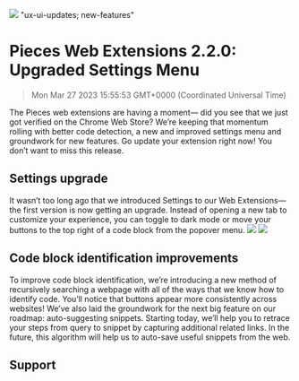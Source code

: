 ![](https://uploads-ssl.webflow.com/6143afec68f555387049efb3/631b6f60616efa8126d1876d_webextensions2_2_0_c96848c3097f81aa39c9d8f48afe0de1_2000.png)
"ux-ui-updates; new-features"
# Pieces Web Extensions 2.2.0: Upgraded Settings Menu
> Mon Mar 27 2023 15:55:53 GMT+0000 (Coordinated Universal Time)

The Pieces web extensions are having a moment— did you see that we just got verified on the Chrome Web Store? We’re keeping that momentum rolling with better code detection, a new and improved settings menu and groundwork for new features.
Go update your extension right now! You don’t want to miss this release.

## Settings upgrade
It wasn’t too long ago that we introduced Settings to our Web Extensions— the first version is now getting an upgrade. Instead of opening a new tab to customize your experience, you can toggle to dark mode or move your buttons to the top right of a code block from the popover menu.
![](s://uploads-ssl.webflow.com/6143afec68f555387049efb3/631b6f61616efab667d187cd_ScreenShot2022-09-08at3_46_03PM_962d5e3e95413961e25b117f683e83cd_800.png)
![](https://uploads-ssl.webflow.com/6143afec68f555387049efb3/631b6f61616efa84efd187da_ScreenShot2022-09-08at4_12_25PM_ab6418ba34d16a96cf70c87c59d74509_800.png)

## Code block identification improvements
To improve code block identification, we’re introducing a new method of recursively searching a webpage with all of the ways that we know how to identify code. You’ll notice that buttons appear more consistently across websites!
We’ve also laid the groundwork for the next big feature on our roadmap: auto-suggesting snippets. Starting today, we’ll help you to retrace your steps from query to snippet by capturing  additional related links. In the future, this algorithm will help us to auto-save useful snippets from the web.

## Support
